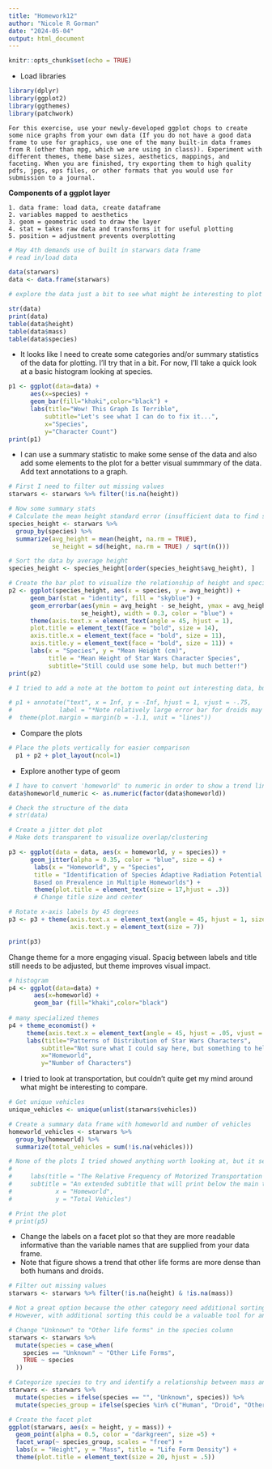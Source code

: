 ```yaml
---
title: "Homework12"
author: "Nicole R Gorman"
date: "2024-05-04"
output: html_document
---
```


```r
knitr::opts_chunk$set(echo = TRUE)
```

* Load libraries

```r
library(dplyr)
library(ggplot2)
library(ggthemes)
library(patchwork)
```

```
For this exercise, use your newly-developed ggplot chops to create some nice graphs from your own data (If you do not have a good data frame to use for graphics, use one of the many built-in data frames from R (other than mpg, which we are using in class)). Experiment with different themes, theme base sizes, aesthetics, mappings, and faceting. When you are finished, try exporting them to high quality pdfs, jpgs, eps files, or other formats that you would use for submission to a journal.
```
**Components of a ggplot layer**

```
1. data frame: load data, create dataframe
2. variables mapped to aesthetics
3. geom = geometric used to draw the layer
4. stat = takes raw data and transforms it for useful plotting
5. position = adjustment prevents overplotting
```

```r
# May 4th demands use of built in starwars data frame
# read in/load data

data(starwars) 
data <- data.frame(starwars) 
```


```r
# explore the data just a bit to see what might be interesting to plot

str(data)
print(data)
table(data$height)
table(data$mass) 
table(data$species)
```

* It looks like I need to create some categories and/or summary statistics of the data for plotting. I'll try that in a bit. For now, I'll take a quick look at a basic histogram looking at species.

```r
p1 <- ggplot(data=data) +
      aes(x=species) +
      geom_bar(fill="khaki",color="black") +
      labs(title="Wow! This Graph Is Terrible",
          subtitle="Let's see what I can do to fix it...",
          x="Species",
          y="Character Count")
print(p1)
```      

* I can use a summary statistic to make some sense of the data and also add some elements to the plot for a better visual summmary of the data. Add text annotations to a graph.

```r

# First I need to filter out missing values
starwars <- starwars %>% filter(!is.na(height))

# Now some summary stats
# Calculate the mean height standard error (insufficient data to find standard deviation) for each species 
species_height <- starwars %>%
  group_by(species) %>%
  summarize(avg_height = mean(height, na.rm = TRUE),
            se_height = sd(height, na.rm = TRUE) / sqrt(n()))

# Sort the data by average height
species_height <- species_height[order(species_height$avg_height), ]

# Create the bar plot to visualize the relationship of height and species
p2 <- ggplot(species_height, aes(x = species, y = avg_height)) +
      geom_bar(stat = "identity", fill = "skyblue") +
      geom_errorbar(aes(ymin = avg_height - se_height, ymax = avg_height + 
                    se_height), width = 0.3, color = "blue") + 
      theme(axis.text.x = element_text(angle = 45, hjust = 1),
      plot.title = element_text(face = "bold", size = 14), 
      axis.title.x = element_text(face = "bold", size = 11),  
      axis.title.y = element_text(face = "bold", size = 11)) + 
      labs(x = "Species", y = "Mean Height (cm)", 
           title = "Mean Height of Star Wars Character Species",
           subtitle="Still could use some help, but much better!")
print(p2)

# I tried to add a note at the bottom to point out interesting data, but I was not able to adjust the height appropriately so it would not interfere with the bar plot. It is commented out below.

# p1 + annotate("text", x = Inf, y = -Inf, hjust = 1, vjust = -.75, 
#             label = "*Note relatively large error bar for droids may reflect phenotypic variability or small sample size", size = 3) +
#  theme(plot.margin = margin(b = -1.1, unit = "lines"))

```

* Compare the plots

```r
# Place the plots vertically for easier comparison
  p1 + p2 + plot_layout(ncol=1)
```

* Explore another type of geom

```r

# I have to convert 'homeworld' to numeric in order to show a trend line
data$homeworld_numeric <- as.numeric(factor(data$homeworld))

# Check the structure of the data 
# str(data)

# Create a jitter dot plot
# Make dots transparent to visualize overlap/clustering

p3 <- ggplot(data = data, aes(x = homeworld, y = species)) +
      geom_jitter(alpha = 0.35, color = "blue", size = 4) +
       labs(x = "Homeworld", y = "Species", 
       title = "Identification of Species Adaptive Radiation Potential 
       Based on Prevalence in Multiple Homeworlds") +
       theme(plot.title = element_text(size = 17,hjust = .3))  
       # Change title size and center 

# Rotate x-axis labels by 45 degrees
p3 <- p3 + theme(axis.text.x = element_text(angle = 45, hjust = 1, size = 7),
                 axis.text.y = element_text(size = 7))

print(p3)
```

Change theme for a more engaging visual. Spacig between labels and title still needs to be adjusted, but theme improves visual impact.

```r

# histogram
p4 <- ggplot(data=data) +
       aes(x=homeworld) +
       geom_bar (fill="khaki",color="black")
       
# many specialized themes
p4 + theme_economist() +
     theme(axis.text.x = element_text(angle = 45, hjust = .05, vjust = .08, size = 7, margin = margin(0, 0, 0, 0.05, "cm"))) +
     labs(title="Patterns of Distribution of Star Wars Characters",
         subtitle="Not sure what I could say here, but something to help clarify the purpose of this plot",
         x="Homeworld",
         y="Number of Characters") 
```
 
* I tried to look at transportation, but couldn't quite get my mind around what might be interesting to compare. 

```r

# Get unique vehicles
unique_vehicles <- unique(unlist(starwars$vehicles))

# Create a summary data frame with homeworld and number of vehicles
homeworld_vehicles <- starwars %>%
  group_by(homeworld) %>%
  summarize(total_vehicles = sum(!is.na(vehicles)))

# None of the plots I tried showed anything worth looking at, but it seems like there should be something here.
# 
#     labs(title = "The Relative Frequency of Motorized Transportation by Homeworld",
#     subtitle = "An extended subtitle that will print below the main title",
#            x = "Homeworld",
#            y = "Total Vehicles") 

# Print the plot
# print(p5)
```

* Change the labels on a facet plot so that they are more readable informative than the variable names that are supplied from your data frame. 
* Note that figure shows a trend that other life forms are more dense than both humans and droids.

``` r
 
# Filter out missing values
starwars <- starwars %>% filter(!is.na(height) & !is.na(mass))

# Not a great option because the other category need additional sorting criteria
# However, with additional sorting this could be a valuable tool for analysis

# Change "Unknown" to "Other life forms" in the species column
starwars <- starwars %>% 
  mutate(species = case_when(
    species == "Unknown" ~ "Other Life Forms",
    TRUE ~ species
  ))

# Categorize species to try and identify a relationship between mass and height related to species
starwars <- starwars %>% 
  mutate(species = ifelse(species == "", "Unknown", species)) %>% 
  mutate(species_group = ifelse(species %in% c("Human", "Droid", "Other Life Forms"), species, "Other"))

# Create the facet plot
ggplot(starwars, aes(x = height, y = mass)) +
  geom_point(alpha = 0.5, color = "darkgreen", size =5) +
  facet_wrap(~ species_group, scales = "free") +
  labs(x = "Height", y = "Mass", title = "Life Form Density") +
  theme(plot.title = element_text(size = 20, hjust = .5))  

```



